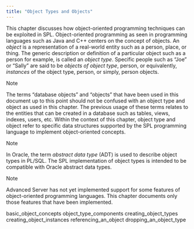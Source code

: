 ```yaml
---
title: "Object Types and Objects"
---
```


This chapter discusses how object-oriented programming techniques can be exploited in SPL. Object-oriented programming as seen in programming languages such as Java and C++ centers on the concept of objects. An *object* is a representation of a real-world entity such as a person, place, or thing. The generic description or definition of a particular object such as a person for example, is called an *object type*. Specific people such as “Joe” or “Sally” are said to be *objects of object type*, person, or equivalently, *instances* of the object type, person, or simply, person objects.

<div class="note">

<div class="title">

Note

</div>

The terms “database objects” and “objects” that have been used in this document up to this point should not be confused with an object type and object as used in this chapter. The previous usage of these terms relates to the entities that can be created in a database such as tables, views, indexes, users, etc. Within the context of this chapter, object type and object refer to specific data structures supported by the SPL programming language to implement object-oriented concepts.

</div>

<div class="note">

<div class="title">

Note

</div>

In Oracle, the term *abstract data type* (ADT) is used to describe object types in PL/SQL. The SPL implementation of object types is intended to be compatible with Oracle abstract data types.

</div>

<div class="note">

<div class="title">

Note

</div>

Advanced Server has not yet implemented support for some features of object-oriented programming languages. This chapter documents only those features that have been implemented.

</div>

<div class="toctree" data-maxdepth="3">

basic_object_concepts object_type_components creating_object_types creating_object_instances referencing_an_object dropping_an_object_type

</div>
